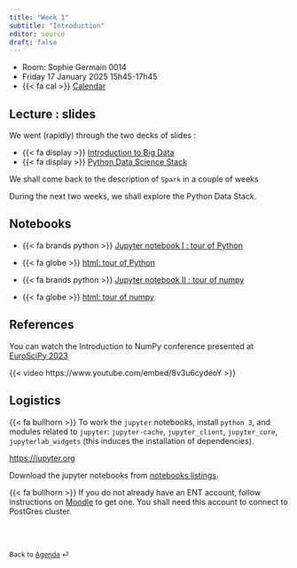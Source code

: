 ```yaml
---
title: "Week 1"
subtitle: "Introduction"
editor: source
draft: false
---
```


::: callout-important

-   Room: Sophie Germain 0014 
-   Friday 17 January 2025  15h45-17h45
-   {{< fa cal >}} [Calendar](https://edt.math.univ-paris-diderot.fr/#/parcours/mathinfo/m1)

:::


## Lecture : slides

We went (rapidly) through the two decks of slides :

- {{< fa display >}} [Introduction to Big Data](/core/slides/slides01_introduction){target="_blank"}
- {{< fa display >}} [Python Data Science Stack](/core/slides/slides02_python_ds_stack.html){target="_blank"} 

We shall come back to the description of `Spark` in a couple of weeks

During the next two weeks, we shall explore the Python Data Stack. 



## Notebooks

- {{< fa brands python >}} <a href="https://s-v-b.github.io/IFEBY310/core/ipynb/notebook01_python.ipynb" download>Jupyter notebook I : tour of Python</a> 
- {{< fa globe >}} [html: tour of Python](/core/notebooks/notebook01_python.html)  

- {{< fa brands python >}} <a href="https://s-v-b.github.io/IFEBY310/core/ipynb/notebook02_numpy.ipynb" download>Jupyter notebook II : tour of numpy</a> 
- {{< fa globe >}} [html: tour of numpy](/core/notebooks/notebook02_numpy.html)  

## References 

You can watch the  Introduction to NumPy conference presented at [EuroSciPy 2023](https://euroscipy.org)

{{< video https://www.youtube.com/embed/8v3u6cydeoY >}}


## Logistics

{{< fa bullhorn >}} To work the `jupyter` notebooks, install `python 3`, 
and modules related to `jupyter`: `jupyter-cache`, `jupyter_client`,
`jupyter_core`, `jupyterlab_widgets` (this induces the installation of dependencies).

<https://jupyter.org>

Download the jupyter notebooks from  [notebooks listings](/notebooks-listings.qmd). 

{{< fa bullhorn >}} If you do not already have an ENT account, follow instructions on  [Moodle](https://moodle.u-paris.fr/course/view.php?id=28534) to get  one. You shall need this account to connect to  PostGres cluster.

<br><br>

::: {style="font-size: 0.875em;"}
Back to [Agenda](/slides-listings.qmd) ⏎
:::
